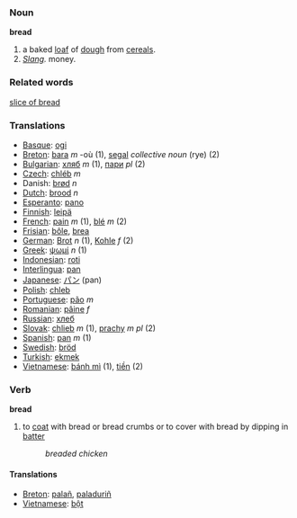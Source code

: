 === Noun ===
'''bread'''

# a baked [[loaf]] of [[dough]] from [[cereal]]s.
# ''[[Slang]].'' money.

=== Related words ===
[[slice of bread]]

=== Translations ===
*[[Basque]]: [[ogi]]
*[[Breton]]: [[bara]] ''m'' -où (1), [[segal]] ''collective noun'' (rye) (2)
*[[Bulgarian]]: [[хляб]] ''m'' (1), [[пари]] ''pl'' (2)
*[[Czech]]: [[chléb]] ''m''
* Danish: [[brød]] ''n''
*[[Dutch]]: [[brood]] ''n''
*[[Esperanto]]: [[pano]]
*[[Finnish]]: [[leipä]]
*[[French]]: [[pain]] ''m'' (1), [[blé]] ''m'' (2)
*[[Frisian]]: [[bôle]], [[brea]]
*[[German]]: [[Brot]] ''n'' (1), [[Kohle]] ''f'' (2)
*[[Greek]]: [[ψωμί]] ''n'' (1)
*[[Indonesian]]: [[roti]]
*[[Interlingua]]: [[pan]]
*[[Japanese]]: [[パン]] (pan)
*[[Polish]]: [[chleb]]
*[[Portuguese]]: [[pão]] ''m''
*[[Romanian]]: [[pâine]] ''f''
*[[Russian]]: [[хлеб]]
*[[Slovak]]:  [[chlieb]]  ''m'' (1), [[prachy]] ''m pl'' (2)
*[[Spanish]]: [[pan]] ''m'' (1)
*[[Swedish]]: [[bröd]]
*[[Turkish]]: [[ekmek]]
*[[Vietnamese]]: [[bánh mì]] (1), [[tiền]] (2)

=== Verb ===
'''bread'''
# to [[coat]] with bread or bread crumbs or to cover with bread by dipping in [[batter]]
#: ''breaded chicken''

==== Translations ====
*[[Breton]]: [[palañ]], [[paladuriñ]]
*[[Vietnamese]]: [[bột]]